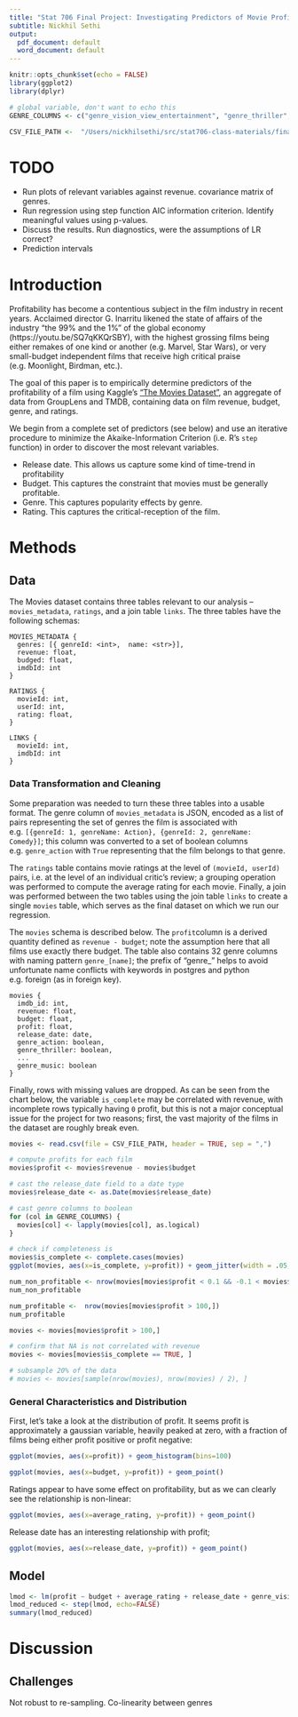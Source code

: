 ```yaml
---
title: "Stat 706 Final Project: Investigating Predictors of Movie Profitability"
subtitle: Nickhil Sethi
output:
  pdf_document: default
  word_document: default
---
```


```r
knitr::opts_chunk$set(echo = FALSE)
library(ggplot2)
library(dplyr)

# global variable, don't want to echo this
GENRE_COLUMNS <- c("genre_vision_view_entertainment", "genre_thriller", "genre_pulser_productions", "genre_war", "genre_fantasy", "genre_documentary", "genre_sentai_filmworks", "genre_gohands", "genre_action", "genre_mardock_scramble_production_committee", "genre_family", "genre_crime", "genre_comedy", "genre_foreign", "genre_adventure", "genre_telescene_film_group_productions", "genre_mystery", "genre_science_fiction", "genre_horror", "genre_drama", "genre_carousel_productions", "genre_rogue_state", "genre_the_cartel", "genre_animation", "genre_romance", "genre_western", "genre_aniplex", "genre_history", "genre_brosta_tv", "genre_tv_movie", "genre_odyssey_media", "genre_music")

CSV_FILE_PATH <-  "/Users/nickhilsethi/src/stat706-class-materials/final-project/terraform/project-infra/project_data.csv"

```
# TODO
- Run plots of relevant variables against revenue. covariance matrix of genres.
- Run regression using step function AIC information criterion. Identify meaningful values using  p-values.
- Discuss the results. Run diagnostics, were the assumptions of LR correct?
- Prediction intervals

# Introduction
Profitability has become a contentious subject in the film industry in recent years. Acclaimed director G. Inarritu likened the state of affairs of the industry "the 99% and the 1%" of the global economy (https://youtu.be/SQ7qKKQrSBY), with the highest grossing films being either remakes of one kind or another (e.g. Marvel, Star Wars), or very small-budget independent films that receive high critical praise (e.g. Moonlight, Birdman, etc.).

The goal of this paper is to empirically determine predictors of the profitability of a film using Kaggle's ["The Movies Dataset"](https://www.kaggle.com/rounakbanik/the-movies-dataset), an aggregate of data from GroupLens and TMDB, containing data on film revenue, budget, genre, and ratings. 

We begin from a complete set of predictors (see below) and use an iterative procedure to minimize the Akaike-Information Criterion (i.e. R's `step` function) in order to discover the most relevant variables.

- Release date. This allows us capture some kind of time-trend in profitability
- Budget. This captures the constraint that movies must be generally profitable. 
- Genre. This captures popularity effects by genre.
- Rating. This captures the critical-reception of the film.

# Methods

## Data
The Movies dataset contains three tables relevant to our analysis -- `movies_metadata`, `ratings`, and a join table `links`. The three tables have the following schemas:

```
MOVIES_METADATA {
  genres: [{ genreId: <int>,  name: <str>}],
  revenue: float,
  budged: float,
  imdbId: int
}

RATINGS {
  movieId: int,
  userId: int,
  rating: float,
}

LINKS {
  movieId: int,
  imdbId: int
}
```
### Data Transformation and Cleaning

Some preparation was needed to turn these three tables into a usable format. The genre column of `movies_metadata` is JSON, encoded as a list of pairs representing the set of genres the film is associated with e.g. `[{genreId: 1, genreName: Action}, {genreId: 2, genreName: Comedy}]`; this column was converted to a set of boolean columns e.g. `genre_action` with `True` representing that the film belongs to that genre.

The `ratings` table contains movie ratings at the level of `(movieId, userId)` pairs, i.e. at the level of an individual critic's review; a grouping operation was performed to compute the average rating for each movie. Finally, a join was performed between the two tables using the join table `links` to create a single `movies` table, which serves as the final dataset on which we run our regression.

The `movies` schema is described below. The `profit`column is a derived quantity defined as `revenue - budget`; note the assumption here that all films use exactly there budget. The table also contains 32 genre columns with naming pattern `genre_[name]`; the prefix of "genre_" helps to avoid unfortunate name conflicts with keywords in postgres and python e.g. foreign (as in foreign key).

```
movies {
  imdb_id: int,
  revenue: float,
  budget: float,
  profit: float,
  release_date: date,
  genre_action: boolean,
  genre_thriller: boolean,
  ...
  genre_music: boolean
}
```

Finally, rows with missing values are dropped. As can be seen from the chart below, the variable `is_complete` may be correlated with revenue, with incomplete rows typically having `0` profit, but this is not a major conceptual issue for the project for two reasons; first, the vast majority of the films in the dataset are roughly break even.


```r
movies <- read.csv(file = CSV_FILE_PATH, header = TRUE, sep = ",")

# compute profits for each film
movies$profit <- movies$revenue - movies$budget

# cast the release_date field to a date type
movies$release_date <- as.Date(movies$release_date)

# cast genre columns to boolean
for (col in GENRE_COLUMNS) {
  movies[col] <- lapply(movies[col], as.logical)
}

# check if completeness is 
movies$is_complete <- complete.cases(movies)
ggplot(movies, aes(x=is_complete, y=profit)) + geom_jitter(width = .05, height=.05) + geom_point()

num_non_profitable <- nrow(movies[movies$profit < 0.1 && -0.1 < movies$profit,])
num_non_profitable

num_profitable <-  nrow(movies[movies$profit > 100,])
num_profitable

movies <- movies[movies$profit > 100,]

# confirm that NA is not correlated with revenue
movies <- movies[movies$is_complete == TRUE, ]

# subsample 20% of the data
# movies <- movies[sample(nrow(movies), nrow(movies) / 2), ]
```

### General Characteristics and Distribution

First, let's take a look at the distribution of profit. It seems profit is approximately a gaussian variable, heavily peaked at zero, with a fraction of films being either profit positive or profit negative:
```r
ggplot(movies, aes(x=profit)) + geom_histogram(bins=100)
```

```r
ggplot(movies, aes(x=budget, y=profit)) + geom_point()
```

Ratings appear to have some effect on profitability, but as we can clearly see the relationship is non-linear:
```r
ggplot(movies, aes(x=average_rating, y=profit)) + geom_point()
```


Release date has an interesting relationship with profit;
```r
ggplot(movies, aes(x=release_date, y=profit)) + geom_point()
```

## Model

```r
lmod <- lm(profit ~ budget + average_rating + release_date + genre_vision_view_entertainment + genre_thriller + genre_pulser_productions + genre_war + genre_fantasy + genre_documentary + genre_sentai_filmworks + genre_gohands + genre_action + genre_mardock_scramble_production_committee + genre_family + genre_crime + genre_comedy + genre_foreign + genre_adventure + genre_telescene_film_group_productions + genre_mystery + genre_science_fiction + genre_horror + genre_drama + genre_carousel_productions + genre_rogue_state + genre_the_cartel + genre_animation + genre_romance + genre_western + genre_aniplex + genre_history + genre_brosta_tv + genre_tv_movie + genre_odyssey_media + genre_music, data = movies)
lmod_reduced <- step(lmod, echo=FALSE)
summary(lmod_reduced)
```


# Discussion

## Challenges
Not robust to re-sampling. Co-linearity between genres

